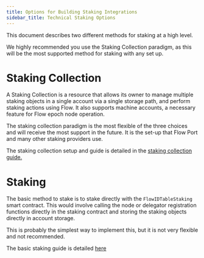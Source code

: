 ```yaml
---
title: Options for Building Staking Integrations
sidebar_title: Technical Staking Options
---
```


This document describes two different methods for staking at a high level.

<Callout type="warning">

We highly recommended you use the Staking Collection paradigm,
as this will be the most supported method for staking with any set up.

</Callout>

# Staking Collection

A Staking Collection is a resource that allows its owner to manage multiple staking
objects in a single account via a single storage path, and perform staking actions
using Flow. It also supports machine accounts, a necessary feature for Flow epoch node operation.

The staking collection paradigm is the most flexible of the three choices
and will receive the most support in the future. It is the set-up that Flow Port and many other staking providers use.

The staking collection setup and guide is detailed in the [staking collection guide.](./14-staking-collection.mdx)

# Staking

The basic method to stake is to stake directly with the `FlowIDTableStaking` smart contract.
This would involve calling the node or delegator registration functions directly in the staking
contract and storing the staking objects directly in account storage.

This is probably the simplest way to implement this, but it is not very flexible
and not recommended.

The basic staking guide is detailed [here](./15-staking-guide.mdx)